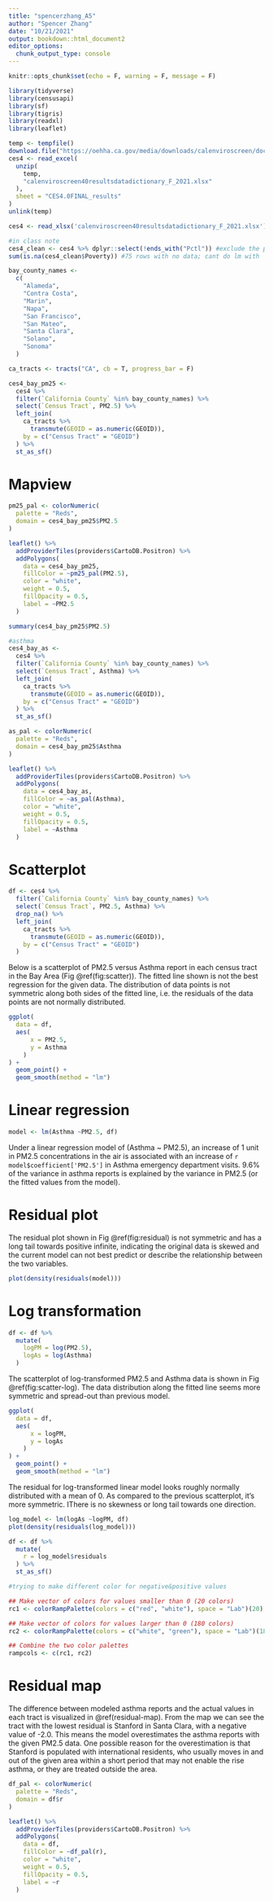 ```yaml
---
title: "spencerzhang_A5"
author: "Spencer Zhang"
date: "10/21/2021"
output: bookdown::html_document2
editor_options: 
  chunk_output_type: console
---
```


```r
knitr::opts_chunk$set(echo = F, warning = F, message = F)
```

```r
library(tidyverse)
library(censusapi)
library(sf)
library(tigris)
library(readxl)
library(leaflet)
```

```r
temp <- tempfile()
download.file("https://oehha.ca.gov/media/downloads/calenviroscreen/document/calenviroscreen40resultsdatadictionaryf2021.zip",destfile = temp)
ces4 <- read_excel(
  unzip(
    temp, 
    "calenviroscreen40resultsdatadictionary_F_2021.xlsx"
  ), 
  sheet = "CES4.0FINAL_results"
)
unlink(temp)
```

```r
ces4 <- read_xlsx('calenviroscreen40resultsdatadictionary_F_2021.xlsx')
```

```r
#in class note
ces4_clean <- ces4 %>% dplyr::select(!ends_with("Pctl")) #exclude the percentile columns
sum(is.na(ces4_clean$Poverty)) #75 rows with no data; cant do lm with
```

```r
bay_county_names <-
  c(
    "Alameda",
    "Contra Costa",
    "Marin",
    "Napa",
    "San Francisco",
    "San Mateo",
    "Santa Clara",
    "Solano",
    "Sonoma"
  )

ca_tracts <- tracts("CA", cb = T, progress_bar = F)

ces4_bay_pm25 <-
  ces4 %>% 
  filter(`California County` %in% bay_county_names) %>% 
  select(`Census Tract`, PM2.5) %>% 
  left_join(
    ca_tracts %>% 
      transmute(GEOID = as.numeric(GEOID)), 
    by = c("Census Tract" = "GEOID")
  ) %>% 
  st_as_sf()
```

# Mapview

```r
pm25_pal <- colorNumeric(
  palette = "Reds",
  domain = ces4_bay_pm25$PM2.5
)

leaflet() %>% 
  addProviderTiles(providers$CartoDB.Positron) %>% 
  addPolygons(
    data = ces4_bay_pm25,
    fillColor = ~pm25_pal(PM2.5),
    color = "white",
    weight = 0.5,
    fillOpacity = 0.5,
    label = ~PM2.5
  )
```

```r
summary(ces4_bay_pm25$PM2.5)
```

```r
#asthma
ces4_bay_as <-
  ces4 %>% 
  filter(`California County` %in% bay_county_names) %>% 
  select(`Census Tract`, Asthma) %>% 
  left_join(
    ca_tracts %>% 
      transmute(GEOID = as.numeric(GEOID)), 
    by = c("Census Tract" = "GEOID")
  ) %>% 
  st_as_sf()

as_pal <- colorNumeric(
  palette = "Reds",
  domain = ces4_bay_pm25$Asthma
)

leaflet() %>% 
  addProviderTiles(providers$CartoDB.Positron) %>% 
  addPolygons(
    data = ces4_bay_as,
    fillColor = ~as_pal(Asthma),
    color = "white",
    weight = 0.5,
    fillOpacity = 0.5,
    label = ~Asthma
  )
```

# Scatterplot

```r
df <- ces4 %>% 
  filter(`California County` %in% bay_county_names) %>% 
  select(`Census Tract`, PM2.5, Asthma) %>% 
  drop_na() %>%
  left_join(
    ca_tracts %>% 
      transmute(GEOID = as.numeric(GEOID)), 
    by = c("Census Tract" = "GEOID")
  )
```

Below is a scatterplot of PM2.5 versus Asthma report in each census tract in the Bay Area (Fig \@ref(fig:scatter)). The fitted line shown is not the best regression for the given data. The distribution of data points is not symmetric along both sides of the fitted line, i.e. the residuals of the data points are not normally distributed.

```r
ggplot(
  data = df,
  aes(
      x = PM2.5,
      y = Asthma
    )
) +
  geom_point() +
  geom_smooth(method = "lm")
```

# Linear regression

```r
model <- lm(Asthma ~PM2.5, df)
```

Under a linear regression model of (Asthma \~ PM2.5), an increase of 1 unit in PM2.5 concentrations in the air is associated with an increase of `r model$coefficient['PM2.5']` in Asthma emergency department visits. 9.6% of the variance in asthma reports is explained by the variance in PM2.5 (or the fitted values from the model).

# Residual plot

The residual plot shown in Fig \@ref(fig:residual) is not symmetric and has a long tail towards positive infinite, indicating the original data is skewed and the current model can not best predict or describe the relationship between the two variables.

```r
plot(density(residuals(model)))
```

# Log transformation

```r
df <- df %>%
  mutate(
    logPM = log(PM2.5),
    logAs = log(Asthma)
  )
```

The scatterplot of log-transformed PM2.5 and Asthma data is shown in Fig \@ref(fig:scatter-log). The data distribution along the fitted line seems more symmetric and spread-out than previous model.

```r
ggplot(
  data = df,
  aes(
      x = logPM,
      y = logAs
    )
) +
  geom_point() +
  geom_smooth(method = "lm")
```

The residual for log-transformed linear model looks roughly normally distributed with a mean of 0. As compared to the previous scatterplot, it's more symmetric. IThere is no skewness or long tail towards one direction.

```r
log_model <- lm(logAs ~logPM, df)
plot(density(residuals(log_model)))
```

```r
df <- df %>%
  mutate(
    r = log_model$residuals
  ) %>%
  st_as_sf()
```

```r
#trying to make different color for negative&positive values

## Make vector of colors for values smaller than 0 (20 colors)
rc1 <- colorRampPalette(colors = c("red", "white"), space = "Lab")(20)

## Make vector of colors for values larger than 0 (180 colors)
rc2 <- colorRampPalette(colors = c("white", "green"), space = "Lab")(180)

## Combine the two color palettes
rampcols <- c(rc1, rc2)
```

# Residual map

The difference between modeled asthma reports and the actual values in each tract is visualized in \@ref(residual-map). From the map we can see the tract with the lowest residual is Stanford in Santa Clara, with a negative value of -2.0. This means the model overestimates the asthma reports with the given PM2.5 data. One possible reason for the overestimation is that Stanford is populated with international residents, who usually moves in and out of the given area within a short period that may not enable the rise asthma, or they are treated outside the area.

```r
df_pal <- colorNumeric(
  palette = "Reds",
  domain = df$r
)

leaflet() %>% 
  addProviderTiles(providers$CartoDB.Positron) %>% 
  addPolygons(
    data = df,
    fillColor = ~df_pal(r),
    color = "white",
    weight = 0.5,
    fillOpacity = 0.5,
    label = ~r
  )
```
